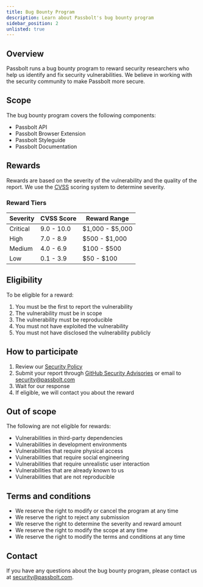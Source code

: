 ```yaml
---
title: Bug Bounty Program
description: Learn about Passbolt's bug bounty program
sidebar_position: 2
unlisted: true
---
```


## Overview

Passbolt runs a bug bounty program to reward security researchers who help us identify and fix security vulnerabilities. We believe in working with the security community to make Passbolt more secure.

## Scope

The bug bounty program covers the following components:

- Passbolt API
- Passbolt Browser Extension
- Passbolt Styleguide
- Passbolt Documentation

## Rewards

Rewards are based on the severity of the vulnerability and the quality of the report. We use the [CVSS](https://www.first.org/cvss/) scoring system to determine severity.

### Reward Tiers

| Severity | CVSS Score | Reward Range |
|----------|------------|--------------|
| Critical | 9.0 - 10.0 | $1,000 - $5,000 |
| High     | 7.0 - 8.9  | $500 - $1,000 |
| Medium   | 4.0 - 6.9  | $100 - $500 |
| Low      | 0.1 - 3.9  | $50 - $100 |

## Eligibility

To be eligible for a reward:

1. You must be the first to report the vulnerability
2. The vulnerability must be in scope
3. The vulnerability must be reproducible
4. You must not have exploited the vulnerability
5. You must not have disclosed the vulnerability publicly

## How to participate

1. Review our [Security Policy](/contribute/security/vulnerability)
2. Submit your report through [GitHub Security Advisories](https://github.com/passbolt/passbolt_api/security/advisories) or email to [security@passbolt.com](mailto:security@passbolt.com)
3. Wait for our response
4. If eligible, we will contact you about the reward

## Out of scope

The following are not eligible for rewards:

- Vulnerabilities in third-party dependencies
- Vulnerabilities in development environments
- Vulnerabilities that require physical access
- Vulnerabilities that require social engineering
- Vulnerabilities that require unrealistic user interaction
- Vulnerabilities that are already known to us
- Vulnerabilities that are not reproducible

## Terms and conditions

- We reserve the right to modify or cancel the program at any time
- We reserve the right to reject any submission
- We reserve the right to determine the severity and reward amount
- We reserve the right to modify the scope at any time
- We reserve the right to modify the terms and conditions at any time

## Contact

If you have any questions about the bug bounty program, please contact us at [security@passbolt.com](mailto:security@passbolt.com). 